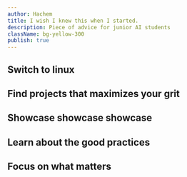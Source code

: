```yaml
---
author: Hachem
title: I wish I knew this when I started.
description: Piece of advice for junior AI students
className: bg-yellow-300
publish: true
---
```


## Switch to linux

## Find projects that maximizes your grit

## Showcase showcase showcase

## Learn about the good practices

## Focus on what matters
